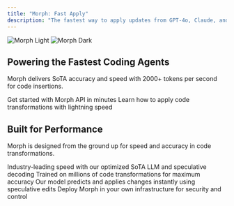 ```yaml
---
title: "Morph: Fast Apply"
description: "The fastest way to apply updates from GPT-4o, Claude, and others into your files. 2000+ tokens per second."
---
```


<img
  className="block dark:hidden"
  src="/images/diff-viewer.png"
  alt="Morph Light"
/>
<img
  className="hidden dark:block"
  src="/images/diff-viewer.png"
  alt="Morph Dark"
/>

## Powering the Fastest Coding Agents

Morph delivers SoTA accuracy and speed with 2000+ tokens per second for code insertions.

<CardGroup cols={2}>
  <Card
    title="Try Our API"
    icon="bolt"
    href="/quickstart"
  >
    Get started with Morph API in minutes
  </Card>
  <Card
    title="Apply Updates"
    icon="code"
    href="/api-reference/endpoint/apply"
  >
    Learn how to apply code transformations with lightning speed
  </Card>
</CardGroup>

## Built for Performance

Morph is designed from the ground up for speed and accuracy in code transformations.

<CardGroup cols={2}>
  <Card
    title="2000+ Tokens/Second"
    icon="gauge-high"
    href="/quickstart"
  >
    Industry-leading speed with our optimized SoTA LLM and speculative decoding
  </Card>
  <Card
    title="Custom-Trained for Code and Files"
    icon="brain"
    href="/api-reference/endpoint/get"
  >
    Trained on millions of code transformations for maximum accuracy
  </Card>
  <Card
    title="Speculative Edits"
    icon="rocket"
    href="https://morphllm.com/blog"
  >
    Our model predicts and applies changes instantly using speculative edits
  </Card>
  <Card
    title="Self-Host Options"
    icon="server"
    href="mailto:info@morphllm.com"
  >
    Deploy Morph in your own infrastructure for security and control
  </Card>
</CardGroup>